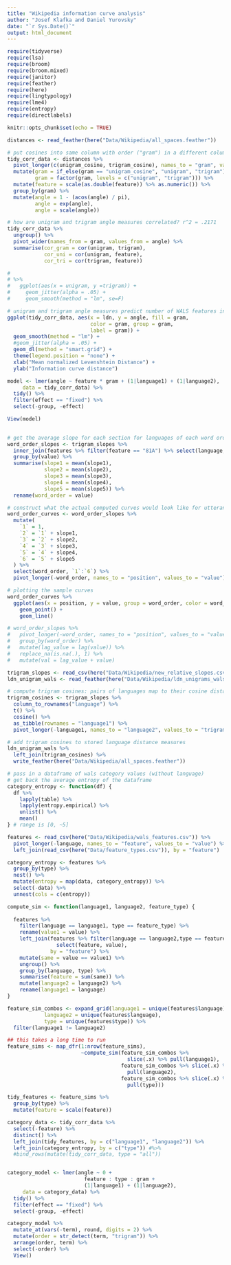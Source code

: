 ```yaml
---
title: "Wikipedia information curve analysis"
author: "Josef Klafka and Daniel Yurovsky"
date: "`r Sys.Date()`"
output: html_document
---
```


```r
require(tidyverse)
require(lsa)
require(broom)
require(broom.mixed)
require(janitor)
require(feather)
require(here)
require(lingtypology)
require(lme4)
require(entropy)
require(directlabels)

knitr::opts_chunk$set(echo = TRUE)
```

```r
distances <- read_feather(here("Data/Wikipedia/all_spaces.feather"))

```

```r
# put cosines into same column with order ("gram") in a different column
tidy_corr_data <- distances %>%
  pivot_longer(c(unigram_cosine, trigram_cosine), names_to = "gram", values_to = "angle") %>%
  mutate(gram = if_else(gram == "unigram_cosine", "unigram", "trigram"),
         gram = factor(gram, levels = c("unigram", "trigram"))) %>%
  mutate(feature = scale(as.double(feature)) %>% as.numeric()) %>%
  group_by(gram) %>%
  mutate(angle = 1 - (acos(angle) / pi),
         angle = exp(angle),
         angle = scale(angle))

# how are unigram and trigram angle measures correlated? r^2 = .2171
tidy_corr_data %>% 
  ungroup() %>% 
  pivot_wider(names_from = gram, values_from = angle) %>%
  summarise(cor_gram = cor(unigram, trigram),
            cor_uni = cor(unigram, feature),
            cor_tri = cor(trigram, feature))

# 
# %>% 
#   ggplot(aes(x = unigram, y =trigram)) + 
#     geom_jitter(alpha = .05) + 
#     geom_smooth(method = "lm", se=F)

# unigram and trigram angle measures predict number of WALS features in common (small r^2)
ggplot(tidy_corr_data, aes(x = ldn, y = angle, fill = gram,
                           color = gram, group = gram,
                           label = gram)) + 
  geom_smooth(method = "lm") +
  #geom_jitter(alpha = .05) +
  geom_dl(method = "smart.grid") + 
  theme(legend.position = "none") + 
  xlab("Mean normalized Levenshtein Distance") + 
  ylab("Information curve distance")

model <- lmer(angle ~ feature * gram + (1|language1) + (1|language2),
     data = tidy_corr_data) %>%
  tidy() %>%
  filter(effect == "fixed") %>%
  select(-group, -effect)

View(model)
  
```

```r
# get the average slope for each section for languages of each word order
word_order_slopes <- trigram_slopes %>% 
  inner_join(features %>% filter(feature == "81A") %>% select(language, value)) %>%
  group_by(value) %>%
  summarise(slope1 = mean(slope1), 
            slope2 = mean(slope2), 
            slope3 = mean(slope3), 
            slope4 = mean(slope4), 
            slope5 = mean(slope5)) %>%
  rename(word_order = value)

# construct what the actual computed curves would look like for utterances of length 8
word_order_curves <- word_order_slopes %>% 
  mutate(
    `1` = 1, 
    `2` = `1` + slope1,
    `3` = `2` + slope2,
    `4` = `3` + slope3,
    `5` = `4` + slope4,
    `6` = `5` + slope5
  ) %>%
  select(word_order, `1`:`6`) %>%
  pivot_longer(-word_order, names_to = "position", values_to = "value")

# plotting the sample curves
word_order_curves %>% 
  ggplot(aes(x = position, y = value, group = word_order, color = word_order)) + 
    geom_point() + 
    geom_line()

# word_order_slopes %>%
#   pivot_longer(-word_order, names_to = "position", values_to = "value") %>%
#   group_by(word_order) %>%
#   mutate(lag_value = lag(value)) %>%
#   replace_na(is.na(.), 1) %>% 
#   mutate(val = lag_value + value)
```

```r
trigram_slopes <- read_csv(here("Data/Wikipedia/new_relative_slopes.csv"))
ldn_unigram_wals <- read_feather(here("Data/Wikipedia/ldn_unigrams_wals_pairs.feather"))

# compute trigram cosines: pairs of languages map to their cosine distances
trigram_cosines <- trigram_slopes %>%
  column_to_rownames("language") %>%
  t() %>%
  cosine() %>%
  as_tibble(rownames = "language1") %>%
  pivot_longer(-language1, names_to = "language2", values_to = "trigram_cosine")

# add trigram cosines to stored language distance measures
ldn_unigram_wals %>% 
  left_join(trigram_cosines) %>%
  write_feather(here("Data/Wikipedia/all_spaces.feather"))
```

```r
# pass in a dataframe of wals category values (without language)
# get back the average entropy of the dataframe
category_entropy <- function(df) {
  df %>%
    lapply(table) %>%
    lapply(entropy.empirical) %>%
    unlist() %>%
    mean()
} # range is [0, ~5]

features <- read_csv(here("Data/Wikipedia/wals_features.csv")) %>%
  pivot_longer(-language, names_to = "feature", values_to = "value") %>%
  left_join(read_csv(here("Data/feature_types.csv")), by = "feature")

category_entropy <- features %>%
  group_by(type) %>%
  nest() %>%
  mutate(entropy = map(data, category_entropy)) %>%
  select(-data) %>%
  unnest(cols = c(entropy))
```


```r
compute_sim <- function(language1, language2, feature_type) {
  
  features %>%
    filter(language == language1, type == feature_type) %>%
    rename(value1 = value) %>% 
    left_join(features %>% filter(language == language2,type == feature_type) %>%
                select(feature, value), 
              by = "feature") %>%
    mutate(same = value == value1) %>%
    ungroup() %>%
    group_by(language, type) %>%
    summarise(feature = sum(same)) %>%
    mutate(language2 = language2) %>%
    rename(language1 = language)
}

feature_sim_combos <- expand_grid(language1 = unique(features$language),
            language2 = unique(features$language),
            type = unique(features$type)) %>%
  filter(language1 != language2)

## this takes a long time to run
feature_sims <- map_dfr(1:nrow(feature_sims), 
                        ~compute_sim(feature_sim_combos %>% 
                                       slice(.x) %>% pull(language1),
                                     feature_sim_combos %>% slice(.x) %>% 
                                       pull(language2),
                                     feature_sim_combos %>% slice(.x) %>% 
                                       pull(type)))

tidy_features <- feature_sims %>%
  group_by(type) %>%
  mutate(feature = scale(feature)) 

category_data <- tidy_corr_data %>%
  select(-feature) %>%
  distinct() %>%
  left_join(tidy_features, by = c("language1", "language2")) %>%
  left_join(category_entropy, by = c("type")) #%>%
  #bind_rows(mutate(tidy_corr_data, type = "all"))


category_model <- lmer(angle ~ 0 + 
                         feature : type : gram + 
                         (1|language1) + (1|language2), 
     data = category_data) %>%
  tidy() %>%
  filter(effect == "fixed") %>%
  select(-group, -effect) 

category_model %>%
  mutate_at(vars(-term), round, digits = 2) %>%
  mutate(order = str_detect(term, "trigram")) %>%
  arrange(order, term) %>%
  select(-order) %>%
  View()


````
